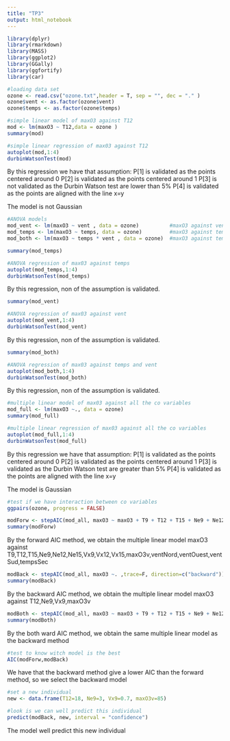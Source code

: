 ```yaml
---
title: "TP3"
output: html_notebook
---
```

```r
library(dplyr)
library(rmarkdown)
library(MASS)
library(ggplot2)
library(GGally)
library(ggfortify)
library(car)
```


```r
#loading data set 
ozone <- read.csv("ozone.txt",header = T, sep = "", dec = "." )
ozone$vent <- as.factor(ozone$vent)
ozone$temps <- as.factor(ozone$temps)
```

```r
#simple linear model of maxO3 against T12
mod <- lm(maxO3 ~ T12,data = ozone )
summary(mod)
```
```r
#simple linear regression of max03 against T12
autoplot(mod,1:4)
durbinWatsonTest(mod)
```
By this regression we have that assumption:
  P[1] is validated as the points centered around 0
  P[2] is validated as the points centered around 1
  P[3] is not validated as the Durbin Watson test are lower than 5%
  P[4] is validated as the points are aligned with the line x=y
  
The model is not Gaussian 

```r
#ANOVA models
mod_vent <- lm(maxO3 ~ vent , data = ozone)          #maxO3 against vent
mod_temps <- lm(maxO3 ~ temps, data = ozone)         #maxO3 against temps
mod_both <- lm(maxO3 ~ temps * vent , data = ozone)  #maxO3 against temps + vent + temps:vent
```

```r
summary(mod_temps)
```

```r
#ANOVA regression of max03 against temps
autoplot(mod_temps,1:4)
durbinWatsonTest(mod_temps)
```

By this regression, non of the assumption is validated.

```r
summary(mod_vent)
```

```r
#ANOVA regression of max03 against vent
autoplot(mod_vent,1:4)
durbinWatsonTest(mod_vent)
```

By this regression, non of the assumption is validated.

```r
summary(mod_both)
```

```r
#ANOVA regression of max03 against temps and vent
autoplot(mod_both,1:4)
durbinWatsonTest(mod_both)
```

By this regression, non of the assumption is validated.

```r
#multiple linear model of max03 against all the co variables
mod_full <- lm(maxO3 ~., data = ozone)
summary(mod_full)
```

```r
#multiple linear regression of max03 against all the co variables
autoplot(mod_full,1:4)
durbinWatsonTest(mod_full)
```

By this regression we have that assumption:
  P[1] is validated as the points centered around 0
  P[2] is validated as the points centered around 1
  P[3] is validated as the Durbin Watson test are greater than 5%
  P[4] is validated as the points are aligned with the line x=y
  
The model is Gaussian 

```r
#test if we have interaction between co variables
ggpairs(ozone, progress = FALSE)
```

```r
modForw <- stepAIC(mod_all, maxO3 ~ maxO3 + T9 + T12 + T15 + Ne9 + Ne12 + Ne15 + Vx9 + Vx12 + Vx15 + maxO3v + vent + temps,trace=F, direction=c("forward"))
summary(modForw)
```
By the forward AIC method, we obtain the multiple linear model maxO3 against T9,T12,T15,Ne9,Ne12,Ne15,Vx9,Vx12,Vx15,maxO3v,ventNord,ventOuest,ventSud,tempsSec

```r
modBack <- stepAIC(mod_all, maxO3 ~. ,trace=F, direction=c("backward"))
summary(modBack)
```
By the backward AIC method, we obtain the multiple linear model maxO3 against T12,Ne9,Vx9,maxO3v

```r
modBoth <- stepAIC(mod_all, maxO3 ~ maxO3 + T9 + T12 + T15 + Ne9 + Ne12 + Ne15 + Vx9 + Vx12 + Vx15 + maxO3v + vent + temps ,trace=F, direction=c("both"))
summary(modBoth)
```
By the both ward AIC method, we obtain the same multiple linear model as the backward method

```r
#test to know witch model is the best
AIC(modForw,modBack)
```
We have that the backward method give a lower AIC than the forward method, so we select the backward model

```r
#set a new individual
new <- data.frame(T12=18, Ne9=3, Vx9=0.7, maxO3v=85)

#look is we can well predict this individual
predict(modBack, new, interval = "confidence")
```
The model well predict this new individual

